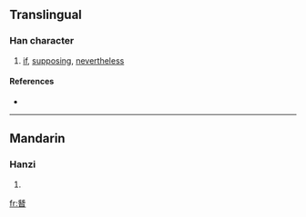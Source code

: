 ==Translingual==

===Han character===
{{Han char|rn=73|rad=曰|as=08|sn=12|four=1160<sub>1</sub>|canj=一山日 (MUA)}}

# [[if]], [[supposing]], [[nevertheless]]

====References====
* {{Han ref|kx=0503.070|dkj=14302|dj=0878.010|hdz=21518.020|uh=6701|ud=26369|bh=D9A9|bd=55721}}

----

==Mandarin==

===Hanzi===
{{cmn-hanzi|pin=[[cǎn]] ([[can3]])|wg=ts'an<sup>3</sup>}}

# {{defn|Mandarin}}

[[fr:朁]]